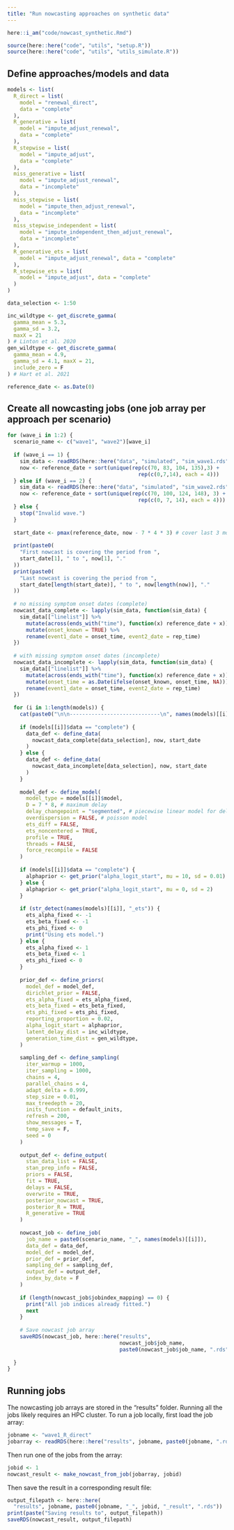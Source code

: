```yaml
---
title: "Run nowcasting approaches on synthetic data"
---
```


```r
here::i_am("code/nowcast_synthetic.Rmd")

source(here::here("code", "utils", "setup.R"))
source(here::here("code", "utils", "utils_simulate.R"))
```

## Define approaches/models and data
```r
models <- list(
  R_direct = list(
    model = "renewal_direct",
    data = "complete"
  ),
  R_generative = list(
    model = "impute_adjust_renewal",
    data = "complete"
  ),
  R_stepwise = list(
    model = "impute_adjust",
    data = "complete"
  ),
  miss_generative = list(
    model = "impute_adjust_renewal",
    data = "incomplete"
  ),
  miss_stepwise = list(
    model = "impute_then_adjust_renewal",
    data = "incomplete"
  ),
  miss_stepwise_independent = list(
    model = "impute_independent_then_adjust_renewal",
    data = "incomplete"
  ),
  R_generative_ets = list(
    model = "impute_adjust_renewal", data = "complete"
  ),
  R_stepwise_ets = list(
    model = "impute_adjust", data = "complete"
  )
)

data_selection <- 1:50

inc_wildtype <- get_discrete_gamma(
  gamma_mean = 5.3,
  gamma_sd = 3.2,
  maxX = 21
) # Linton et al. 2020
gen_wildtype <- get_discrete_gamma(
  gamma_mean = 4.9,
  gamma_sd = 4.1, maxX = 21,
  include_zero = F
) # Hart et al. 2021

reference_date <- as.Date(0)
```

## Create all nowcasting jobs (one job array per approach per scenario)
```r
for (wave_i in 1:2) {
  scenario_name <- c("wave1", "wave2")[wave_i]
  
  if (wave_i == 1) {
    sim_data <- readRDS(here::here("data", "simulated", "sim_wave1.rds"))
    now <- reference_date + sort(unique(rep(c(70, 83, 104, 135),3) +
                                          rep(c(0,7,14), each = 4)))
  } else if (wave_i == 2) {
    sim_data <- readRDS(here::here("data", "simulated", "sim_wave2.rds"))
    now <- reference_date + sort(unique(rep(c(70, 100, 124, 148), 3) +
                                          rep(c(0, 7, 14), each = 4)))
  } else {
    stop("Invalid wave.")
  }
  
  start_date <- pmax(reference_date, now - 7 * 4 * 3) # cover last 3 months
  
  print(paste0(
    "First nowcast is covering the period from ",
    start_date[1], " to ", now[1], "."
  ))
  print(paste0(
    "Last nowcast is covering the period from ",
    start_date[length(start_date)], " to ", now[length(now)], "."
  ))
  
  # no missing symptom onset dates (complete)
  nowcast_data_complete <- lapply(sim_data, function(sim_data) {
    sim_data[["linelist"]] %>%
      mutate(across(ends_with("time"), function(x) reference_date + x)) %>%
      mutate(onset_known = TRUE) %>%
      rename(event1_date = onset_time, event2_date = rep_time)
  })
  
  # with missing symptom onset dates (incomplete)
  nowcast_data_incomplete <- lapply(sim_data, function(sim_data) {
    sim_data[["linelist"]] %>%
      mutate(across(ends_with("time"), function(x) reference_date + x)) %>%
      mutate(onset_time = as.Date(ifelse(onset_known, onset_time, NA))) %>%
      rename(event1_date = onset_time, event2_date = rep_time)
  })
  
  for (i in 1:length(models)) {
    cat(paste0("\n\n-----------------------------\n", names(models)[[i]], "\n\n"))
    
    if (models[[i]]$data == "complete") {
      data_def <- define_data(
        nowcast_data_complete[data_selection], now, start_date
      )
    } else {
      data_def <- define_data(
        nowcast_data_incomplete[data_selection], now, start_date
      )
    }
    
    model_def <- define_model(
      model_type = models[[i]]$model,
      D = 7 * 8, # maximum delay
      delay_changepoint = "segmented", # piecewise linear model for delay effects
      overdispersion = FALSE, # poisson model
      ets_diff = FALSE,
      ets_noncentered = TRUE,
      profile = TRUE,
      threads = FALSE,
      force_recompile = FALSE
    )
    
    if (models[[i]]$data == "complete") {
      alphaprior <- get_prior("alpha_logit_start", mu = 10, sd = 0.01)
    } else {
      alphaprior <- get_prior("alpha_logit_start", mu = 0, sd = 2)
    }
    
    if (str_detect(names(models)[[i]], "_ets")) {
      ets_alpha_fixed <- -1
      ets_beta_fixed <- -1
      ets_phi_fixed <- 0
      print("Using ets model.")
    } else {
      ets_alpha_fixed <- 1
      ets_beta_fixed <- 1
      ets_phi_fixed <- 0
    }
    
    prior_def <- define_priors(
      model_def = model_def,
      dirichlet_prior = FALSE,
      ets_alpha_fixed = ets_alpha_fixed,
      ets_beta_fixed = ets_beta_fixed,
      ets_phi_fixed = ets_phi_fixed,
      reporting_proportion = 0.02,
      alpha_logit_start = alphaprior,
      latent_delay_dist = inc_wildtype,
      generation_time_dist = gen_wildtype,
    )
    
    sampling_def <- define_sampling(
      iter_warmup = 1000,
      iter_sampling = 1000,
      chains = 4,
      parallel_chains = 4,
      adapt_delta = 0.999,
      step_size = 0.01,
      max_treedepth = 20,
      inits_function = default_inits,
      refresh = 200,
      show_messages = T,
      temp_save = F,
      seed = 0
    )
    
    output_def <- define_output(
      stan_data_list = FALSE,
      stan_prep_info = FALSE,
      priors = FALSE,
      fit = TRUE,
      delays = FALSE,
      overwrite = TRUE,
      posterior_nowcast = TRUE,
      posterior_R = TRUE,
      R_generative = TRUE
    )
    
    nowcast_job <- define_job(
      job_name = paste0(scenario_name, "_", names(models)[[i]]),
      data_def = data_def,
      model_def = model_def,
      prior_def = prior_def,
      sampling_def = sampling_def,
      output_def = output_def,
      index_by_date = F
    )
    
    if (length(nowcast_job$jobindex_mapping) == 0) {
      print("All job indices already fitted.")
      next
    }
    
    # Save nowcast job array
    saveRDS(nowcast_job, here::here("results",
                                    nowcast_job$job_name,
                                    paste0(nowcast_job$job_name, ".rds")))
    
  }
}
```

## Running jobs
The nowcasting job arrays are stored in the "results" folder. Running all the jobs likely requires an HPC cluster. 
To run a job locally, first load the job array:
```r
jobname <- "wave1_R_direct"
jobarray <- readRDS(here::here("results", jobname, paste0(jobname, ".rds")))
```

Then run one of the jobs from the array:
```r
jobid <- 1
nowcast_result <- make_nowcast_from_job(jobarray, jobid)
```

Then save the result in a corresponding result file:
```r
output_filepath <- here::here(
  "results", jobname, paste0(jobname, "_", jobid, "_result", ".rds"))
print(paste("Saving results to", output_filepath))
saveRDS(nowcast_result, output_filepath)
```

